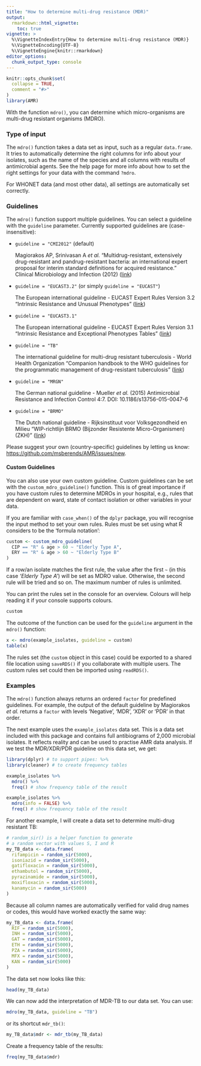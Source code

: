 ```yaml
---
title: "How to determine multi-drug resistance (MDR)"
output: 
  rmarkdown::html_vignette:
    toc: true
vignette: >
  %\VignetteIndexEntry{How to determine multi-drug resistance (MDR)}
  %\VignetteEncoding{UTF-8}
  %\VignetteEngine{knitr::rmarkdown}
editor_options: 
  chunk_output_type: console
---
```


```r
knitr::opts_chunk$set(
  collapse = TRUE,
  comment = "#>"
)
library(AMR)
```

With the function `mdro()`, you can determine which micro-organisms are multi-drug resistant organisms (MDRO).

### Type of input

The `mdro()` function takes a data set as input, such as a regular `data.frame`. It tries to automatically determine the right columns for info about your isolates, such as the name of the species and all columns with results of antimicrobial agents. See the help page for more info about how to set the right settings for your data with the command `?mdro`. 

For WHONET data (and most other data), all settings are automatically set correctly.

### Guidelines

The `mdro()` function support multiple guidelines. You can select a guideline with the `guideline` parameter. Currently supported guidelines are (case-insensitive):

* `guideline = "CMI2012"` (default)
  
  Magiorakos AP, Srinivasan A *et al.* "Multidrug-resistant, extensively drug-resistant and pandrug-resistant bacteria: an international expert proposal for interim standard definitions for acquired resistance." Clinical Microbiology and Infection (2012) ([link](https://www.clinicalmicrobiologyandinfection.com/article/S1198-743X(14)61632-3/fulltext))

* `guideline = "EUCAST3.2"` (or simply `guideline = "EUCAST"`)
  
  The European international guideline - EUCAST Expert Rules Version 3.2 "Intrinsic Resistance and Unusual Phenotypes" ([link](https://www.eucast.org/fileadmin/src/media/PDFs/EUCAST_files/Expert_Rules/2020/Intrinsic_Resistance_and_Unusual_Phenotypes_Tables_v3.2_20200225.pdf))

* `guideline = "EUCAST3.1"`
  
  The European international guideline - EUCAST Expert Rules Version 3.1 "Intrinsic Resistance and Exceptional Phenotypes Tables" ([link](https://www.eucast.org/fileadmin/src/media/PDFs/EUCAST_files/Expert_Rules/Expert_rules_intrinsic_exceptional_V3.1.pdf))

* `guideline = "TB"`
  
  The international guideline for multi-drug resistant tuberculosis - World Health Organization "Companion handbook to the WHO guidelines for the programmatic management of drug-resistant tuberculosis" ([link](https://www.who.int/tb/publications/pmdt_companionhandbook/en/))

* `guideline = "MRGN"`
  
  The German national guideline - Mueller *et al.* (2015) Antimicrobial Resistance and Infection Control 4:7. DOI: 10.1186/s13756-015-0047-6

* `guideline = "BRMO"`
  
  The Dutch national guideline - Rijksinstituut voor Volksgezondheid en Milieu "WIP-richtlijn BRMO (Bijzonder Resistente Micro-Organismen) (ZKH)" ([link](https://www.rivm.nl/wip-richtlijn-brmo-bijzonder-resistente-micro-organismen-zkh))

Please suggest your own (country-specific) guidelines by letting us know: <https://github.com/msberends/AMR/issues/new>.

#### Custom Guidelines

You can also use your own custom guideline. Custom guidelines can be set with the `custom_mdro_guideline()` function. This is of great importance if you have custom rules to determine MDROs in your hospital, e.g., rules that are dependent on ward, state of contact isolation or other variables in your data.

If you are familiar with `case_when()` of the `dplyr` package, you will recognise the input method to set your own rules. Rules must be set using what R considers to be the 'formula notation':

```r
custom <- custom_mdro_guideline(
  CIP == "R" & age > 60 ~ "Elderly Type A",
  ERY == "R" & age > 60 ~ "Elderly Type B"
)
```

If a row/an isolate matches the first rule, the value after the first `~` (in this case *'Elderly Type A'*) will be set as MDRO value. Otherwise, the second rule will be tried and so on. The maximum number of rules is unlimited. 

You can print the rules set in the console for an overview. Colours will help reading it if your console supports colours.

```r
custom
```

The outcome of the function can be used for the `guideline` argument in the `mdro()` function:

```r
x <- mdro(example_isolates, guideline = custom)
table(x)
```

The rules set (the `custom` object in this case) could be exported to a shared file location using `saveRDS()` if you collaborate with multiple users. The custom rules set could then be imported using `readRDS()`.
  
### Examples

The `mdro()` function always returns an ordered `factor` for predefined guidelines. For example, the output of the default guideline by Magiorakos *et al.* returns a `factor` with levels 'Negative', 'MDR', 'XDR' or 'PDR' in that order.

The next example uses the `example_isolates` data set. This is a data set included with this package and contains full antibiograms of 2,000 microbial isolates. It reflects reality and can be used to practise AMR data analysis. If we test the MDR/XDR/PDR guideline on this data set, we get:

```r
library(dplyr) # to support pipes: %>%
library(cleaner) # to create frequency tables
```
```r
example_isolates %>%
  mdro() %>%
  freq() # show frequency table of the result
```
```r
example_isolates %>%
  mdro(info = FALSE) %>%
  freq() # show frequency table of the result
```

For another example, I will create a data set to determine multi-drug resistant TB:

```r
# random_sir() is a helper function to generate
# a random vector with values S, I and R
my_TB_data <- data.frame(
  rifampicin = random_sir(5000),
  isoniazid = random_sir(5000),
  gatifloxacin = random_sir(5000),
  ethambutol = random_sir(5000),
  pyrazinamide = random_sir(5000),
  moxifloxacin = random_sir(5000),
  kanamycin = random_sir(5000)
)
```

Because all column names are automatically verified for valid drug names or codes, this would have worked exactly the same way:

```r
my_TB_data <- data.frame(
  RIF = random_sir(5000),
  INH = random_sir(5000),
  GAT = random_sir(5000),
  ETH = random_sir(5000),
  PZA = random_sir(5000),
  MFX = random_sir(5000),
  KAN = random_sir(5000)
)
```

The data set now looks like this:

```r
head(my_TB_data)
```

We can now add the interpretation of MDR-TB to our data set. You can use:

```r
mdro(my_TB_data, guideline = "TB")
```

or its shortcut `mdr_tb()`:

```r
my_TB_data$mdr <- mdr_tb(my_TB_data)
```

Create a frequency table of the results:

```r
freq(my_TB_data$mdr)
```
